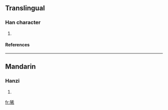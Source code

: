 ==Translingual==
===Han character===
{{Han char|rn=94|rad=犬|as=07|sn=10|four=4422<sub>7</sub>|canj=大竹大大月 (KHKKB)}}
# {{defn|Han|sort=犬07}}
====References====
{{Han ref|kx=0711.190|dkj=20416|dj=1123.190|hdz=21349.130|uh=72F6|ud=29430|bh=D2A7|bd=53927}}

----
==Mandarin==
===Hanzi===
{{cmn-hanzi|pin=[[xǐ]] ([[xi3]])|wg=hsi<sup>3</sup>}}
# {{defn|Mandarin}}

[[fr:狶]]